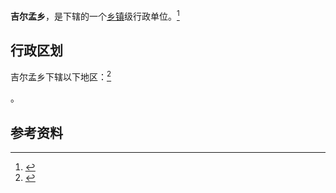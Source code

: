 {{中国乡级行政区|63/22/24/202/000}}

'''吉尔孟乡'''，是{{PRC admin/fullname|63/22/24/202/000|3}}下辖的一个[[乡镇|乡镇]]级行政单位。<ref>{{PRC admin/ref sgc|{{PRC admin/parent|63/22/24/202/000}}}}</ref>

== 行政区划 ==

吉尔孟乡下辖以下地区：<ref>{{PRC admin/ref sgc|63/22/24/202/000}}</ref>

{{PRC admin/children|63/22/24/202/000}}。

== 参考资料 ==

{{reflist}}

{{行政区划小作品}}
{{PRC admin/navcat|63/22/24/202/000}}